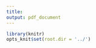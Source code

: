 ```yaml
---
title:
output: pdf_document
---
```



```r
library(knitr)
opts_knit$set(root.dir = '../')
```


\includegraphics[width=6]{Figure3.pdf}
